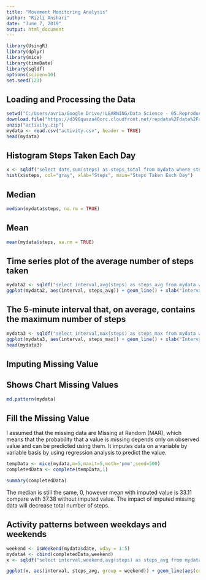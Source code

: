 ---
title: "Movement Monitoring Analysis"
author: "Rizli Anshari"
date: "June 7, 2019"
output: html_document
---

```{r, echo = FALSE, include = FALSE}
library(UsingR)
library(dplyr)
library(mice)
library(timeDate)
library(sqldf)
options(scipen=10)
set.seed(123)
```

## Loading and Processing the Data
```{r, echo = TRUE}
setwd("C:/Users/avria/Google Drive/!LEARNING/Data Science - 05.Reproducible Research")
download.file("https://d396qusza40orc.cloudfront.net/repdata%2Fdata%2Factivity.zip",destfile="activity.zip")
unzip("activity.zip")
mydata <- read.csv("activity.csv", header = TRUE)
head(mydata)
```

## Histogram Steps Taken Each Day
```{r, echo = TRUE}
x <- sqldf("select date,sum(steps) as steps_total from mydata where steps not in ('NA') group by date")
hist(x$steps, col="gray", xlab="Steps", main="Steps Taken Each Day")
```

## Median
```{r, echo = TRUE}
median(mydata$steps, na.rm = TRUE) 
```

## Mean
```{r, echo = TRUE}
mean(mydata$steps, na.rm = TRUE) 
```

## Time series plot of the average number of steps taken
```{r, echo = TRUE, message=FALSE, warning=FALSE}
mydata2 <- sqldf("select interval,avg(steps) as steps_avg from mydata where steps not in ('NA') group by interval")
ggplot(mydata2, aes(interval, steps_avg)) + geom_line() + xlab("Interval") + ylab("Average Steps")
```

## The 5-minute interval that, on average, contains the maximum number of steps
```{r, echo = TRUE, message=FALSE, warning=FALSE}
mydata3 <- sqldf("select interval,max(steps) as steps_max from mydata where steps not in ('NA') group by interval")
ggplot(mydata3, aes(interval, steps_max)) + geom_line() + xlab("Interval") + ylab("Maximum Steps")
head(mydata3)
```

## Imputing Missing Value
## Shows Chart Missing Values 
```{r, echo = TRUE, message=FALSE, warning=FALSE}
md.pattern(mydata)
```

## Fill the Missing Value

I assumed that the missing data are Missing at Random (MAR), which means that the probability that a value is missing depends only on observed value and can be predicted using them. It imputes data on a variable by variable basis by using regression analysis to predict the value.

```{r, echo = TRUE, message=FALSE, warning=FALSE, results = 'hide'}
tempData <- mice(mydata,m=5,maxit=5,meth='pmm',seed=500)
completedData <- complete(tempData,1)
```

```{r, echo = TRUE, message=FALSE, warning=FALSE}
summary(completedData)
```
The median is still the same, 0, however mean with imputed value is 33.11 compare with 37.38 without imputed value. The impact of imputed missing data will decrease total number of steps.

## Activity patterns between weekdays and weekends
```{r, echo = TRUE, message=FALSE, warning=FALSE, results = 'hide'}
weekend <- isWeekend(mydata$date, wday = 1:5)
mydata4 <- cbind(completedData,weekend)
x <- sqldf("select interval,weekend,avg(steps) as steps_avg from mydata4 group by interval, weekend")
```
```{r, echo = TRUE, message=FALSE, warning=FALSE}
ggplot(x, aes(interval, steps_avg, group = weekend)) + geom_line(aes(colour = factor(weekend)), size = 1) + xlab("Interval") + ylab("Average Steps") 
```